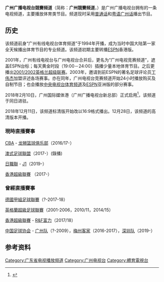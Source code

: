 {{頻道資訊
| 頻道名稱         = 廣州广播電視台競賽频道
| 頻道圖片檔案     = 
| 頻道圖片尺寸     = 
| 頻道圖片名稱     = 
| 所屬國家         = {{PRC}}
| 總部所在         = 中国广东省广州市海珠区
| 播放地區         = [[广州|广州]]、[[茂名|茂名]]、[[佛山|佛山]]、[[湛江|湛江]]、[[东莞|东莞]]、[[肇庆|肇庆]]
| 開播日期         = 1994年
| 停播日期         = 
| 收視率           = 
| 收視率調查時間   = 
| 收視率資料來源   = 
| 頻道口號         = 
| 視頻格式         = SD: [[576i|576i]]（[[PAL制式|PAL]]） [[縱橫比_(圖像)|16:9]]<br />HD: [[1080i|1080i]]（[[H.264制式|H.264]]）[[縱橫比_(圖像)|16:9]]
| 擁有者           = [[廣州市廣播電視台|廣州市廣播電視台]]
| 持股者           = 
| 前頻道名稱       = 
| 被取代名稱       = 
| 集團同類頻道     = [[廣州综合频道|综合頻道]]、[[廣州新闻频道|新闻頻道]]、影視频道、生活频道、經濟频道、少儿频道、购物频道、[[廣州移动频道|移动頻道]]
| 重播服務頻道     = 
| 頻道官方網站     = 
| 频道语言        = 粤语、普通话
| 備註            = 
|}}

'''广州广播电视台競賽频道'''（简称：'''广州競賽频道'''，{{lang-en|'''GZBN Competition Channel'''}}）是广州广播电视台拥有的一条电视频道，主要播放体育类节目。频道现时采用[[普通话|普通话]]和[[粤语|粤语]][[广州话|广州话]]播出节目。

== 历史 ==
该频道前身“广州有线电视台体育频道”于1994年开播，成为当时中国大陆第一家全天候播出体育节目的专业频道。该频道初期主要转播[[ESPN|ESPN]]香港版。

2001年，广州有线电视台与广州电视台合并后，更名为“广州电视竞赛频道”，遮盖ESPN台标；每天黄金时段（19:00－24:00）插播少量本地体育节目。之后更播出[[2001–02賽季英格蘭超級聯賽|2001/2002英格兰超级联赛]]。2003年，邀请到前ESPN的著名足球评论员[[丁偉傑|丁伟杰]]加盟评述各场赛事。亦在同年，广州电视台竞赛频道开始24小时播放购买及自制节目；也会播放[[中央电视台体育频道|中央电视台体育频道]]及[[ESPN|ESPN]]亚洲版的部分赛事。

2018年2月10日，广州国际媒体港（广州广播电视台新总部）正式启用<ref>{{Cite web|url=https://mp.weixin.qq.com/s/QdyF4MMRGBgO71Pv93AyQw|title=广州电视 迈向高清|accessdate=2018-04-30|author=广州台速递|date=|publisher=[[广州广播电视台|广州广播电视台]]}}</ref>，该频道于同日进驻。

2018年12月11日，该频道标清版开始改以16:9格式播出。12月28日，该频道的高清版本开播。

=== 現時直播賽事 ===
[[中国男子篮球职业联赛|CBA]] - [[龙狮篮球俱乐部|龙狮篮球俱乐部]]（2016/17-）

[[澳大利亞澳式足球聯盟|澳式足球聯盟]]（2017-）(錄播)

[[日本職業足球聯賽|日職聯]] - [[日本甲組職業足球聯賽|J1]]（2019-）

[[香港超級聯賽|香港超級聯賽]] （2017-）

=== 曾經直播賽事 ===
[[德國甲組足球聯賽|德國甲組足球聯賽]]（?-2017-18）

[[英格蘭超級足球聯賽|英格蘭超級足球聯賽]]（2001-2006，2010/11，2014/15）

[[香港超級聯賽|香港超級聯賽]] - [[R&F富力|R&F富力]]（2017/18）

[[中国足球协会|中国足球协会]] - [[广州足球俱乐部|广州队]]（?-2009），[[梅州客家足球俱乐部|梅州客家]]（2016-2017），[[深圳市足球俱乐部|深圳队]]（2019-）

== 参考资料 ==
{{reflist}}
{{广州广播电视台}}
[[Category:广东省电视播放频道|Category:广东省电视播放频道]]
[[Category:广州电视台|Category:广州电视台]]
[[Category:體育電視台|Category:體育電視台]]